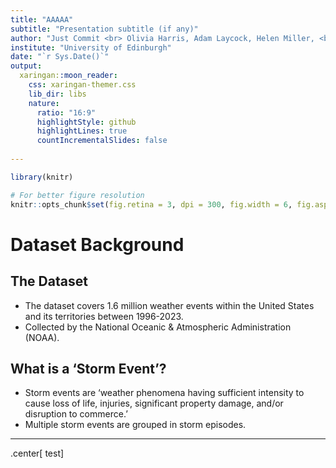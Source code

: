 ```yaml
---
title: "AAAAA"
subtitle: "Presentation subtitle (if any)"
author: "Just Commit <br> Olivia Harris, Adam Laycock, Helen Miller, <br> Andrew Morris, Max Pohlman, Sarah Stewart"
institute: "University of Edinburgh"
date: "`r Sys.Date()`"
output:
  xaringan::moon_reader:
    css: xaringan-themer.css
    lib_dir: libs
    nature:
      ratio: "16:9"
      highlightStyle: github
      highlightLines: true
      countIncrementalSlides: false
      
---
```

```r
library(knitr)
```

```r
# For better figure resolution
knitr::opts_chunk$set(fig.retina = 3, dpi = 300, fig.width = 6, fig.asp = 0.618, out.width = "80%")
```

# Dataset Background

## The Dataset
- The dataset covers 1.6 million weather events within the United States and its territories between 1996-2023.
- Collected by the National Oceanic & Atmospheric Administration (NOAA).


## What is a 'Storm Event'?
- Storm events are 'weather phenomena having sufficient intensity to cause loss of life, injuries, significant property damage, and/or disruption to commerce.'
- Multiple storm events are grouped in storm episodes.

---
.center[
test
]
